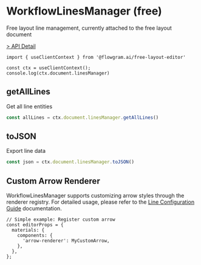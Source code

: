 # WorkflowLinesManager (free)

Free layout line management, currently attached to the free layout document

[> API Detail](https://flowgram.ai/auto-docs/free-layout-core/classes/WorkflowLinesManager.html)

```
import { useClientContext } from '@flowgram.ai/free-layout-editor'

const ctx = useClientContext();
console.log(ctx.document.linesManager)
```

## getAllLines

Get all line entities

```ts pure
const allLines = ctx.document.linesManager.getAllLines()

```

## toJSON

Export line data

```ts pure
const json = ctx.document.linesManager.toJSON()
```

## Custom Arrow Renderer

WorkflowLinesManager supports customizing arrow styles through the renderer registry. For detailed usage, please refer to the [Line Configuration Guide](/en/guide/advanced/free-layout/line#4-custom-arrow-renderer) documentation.

```tsx
// Simple example: Register custom arrow
const editorProps = {
  materials: {
    components: {
      'arrow-renderer': MyCustomArrow,
    },
  },
};
```
